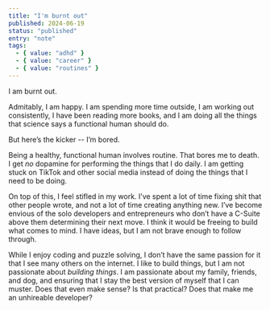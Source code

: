 ```yaml
---
title: "I'm burnt out"
published: 2024-06-19
status: "published"
entry: "note"
tags:
  - { value: "adhd" }
  - { value: "career" }
  - { value: "routines" }
---
```


I am burnt out.

Admitably, I am happy. I am spending more time outside, I am working out consistently, I have been reading more books, and I am doing all the things that science says a functional human should do.

But here’s the kicker -- I’m bored.

Being a healthy, functional human involves routine. That bores me to death. I get _no_ dopamine for performing the things that I do daily. I am getting stuck on TikTok and other social media instead of doing the things that I need to be doing.

On top of this, I feel stifled in my work. I’ve spent a lot of time fixing shit that other people wrote, and not a lot of time creating anything new. I’ve become envious of the solo developers and entrepreneurs who don’t have a C-Suite above them determining their next move. I think it would be freeing to build what comes to mind. I have ideas, but I am not brave enough to follow through.

While I enjoy coding and puzzle solving, I don’t have the same passion for it that I see many others on the internet. I like to build things, but I am not passionate about _building things_. I am passionate about my family, friends, and dog, and ensuring that I stay the best version of myself that I can muster. Does that even make sense? Is that practical? Does that make me an unhireable developer?
